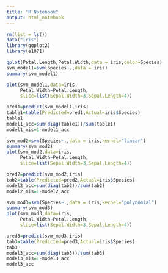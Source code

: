---
title: "R Notebook"
output: html_notebook
---

```{r}
rm(list = ls())
data("iris")
library(ggplot2)
library(e1071)

```

```{r}
qplot(Petal.Length,Petal.Width,data = iris,color=Species)
svm_model1=svm(Species~.,data = iris)
summary(svm_model1)
```
```{r}
plot(svm_model1,data=iris,
     Petal.Width~Petal.Length,
     slice=list(Sepal.Width=3,Sepal.Length=4))
```


```{r}
pred1=predict(svm_model1,iris)
table1=table(Predicted=pred1,Actual=iris$Species)
table1
model1_acc=sum(diag(table1))/sum(table1)
model1_mis=1-model1_acc
```

```{r}
svm_mod2=svm(Species~.,data = iris,kernel="linear")
summary(svm_mod2)
plot(svm_mod2,data=iris,
     Petal.Width~Petal.Length,
     slice=list(Sepal.Width=3,Sepal.Length=4))
```
```{r}
pred2=predict(svm_mod2,iris)
tab2=table(Predicted=pred2,Actual=iris$Species)
model2_acc=sum(diag(tab2))/sum(tab2)
model2_mis=1-model2_acc
```

```{r}
svm_mod3=svm(Species~.,data = iris,kernel="polynomial")
summary(svm_mod3)
plot(svm_mod3,data=iris,
     Petal.Width~Petal.Length,
     slice=list(Sepal.Width=3,Sepal.Length=4))
```

```{r}
pred3=predict(svm_mod3,iris)
tab3=table(Predicted=pred3,Actual=iris$Species)
tab3
model3_acc=sum(diag(tab3))/sum(tab3)
model3_mis=1-model3_acc
model3_acc
```

